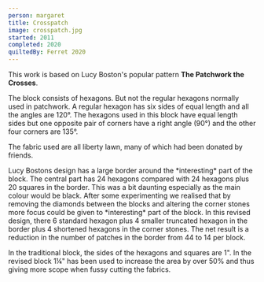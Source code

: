 ```yaml
---
person: margaret
title: Crosspatch
image: crosspatch.jpg
started: 2011
completed: 2020
quiltedBy: Ferret 2020
---
```



This work is based on Lucy Boston's popular pattern **The Patchwork the Crosses**.

The block consists of hexagons. But not the regular hexagons normally used in patchwork. A regular hexagon has six sides of equal length and all the angles are 120°.
The hexagons used in this block have equal length sides but one opposite pair of corners have a right angle (90°) and the other four corners are 135°.

The fabric used are all liberty lawn, many of which had been donated by friends.

<TextImage left='margaret/POC-Original.svg'>
  Lucy Bostons design has a large border around the *interesting* part of the block. The
  central part has 24 hexagons compared with 24 hexagons plus 20 squares in the border. This
  was a bit daunting especially as the main colour would be black.
</TextImage>
<TextImage right='margaret/PoC-Margie.svg'>
  After some experimenting we realised that by removing the diamonds between the blocks
  and altering the corner stones more focus could be given to *interesting* part of the
  block. In this revised design, there 6 standard hexagon plus 4 smaller truncated hexagon
  in the border plus 4 shortened hexagons in the corner stones. The net result is a
  reduction in the number of patches in the border from 44 to 14 per block.
</TextImage>

In the traditional block, the sides of the hexagons and squares are 1". In the revised block 1¼" has been used to increase the area by over 50% and thus giving more scope when fussy cutting the fabrics.
